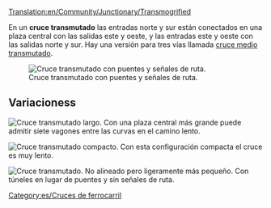 [[Translation:en/Community/Junctionary/Transmogrified]]

{{es/Menú de Cruces}}
En un '''cruce transmutado''' las entradas norte y sur están conectados en una plaza central con las salidas este y oeste, y las entradas este y oeste con las salidas norte y sur. Hay una versión para tres vías llamada [[es/Community/Junctionary/Cruce medio transmutado|cruce medio transmutado]].

[[File:en/Transmogrified.aligned.png|frame|none|Cruce transmutado con puentes y señales de ruta.]]

{{es/Criterios sobre cruces|Moderado|2|0|1|0|0|1|0|1|0|0|0||Los trenes averiados solo afectan una vía.|

*Distancia máxima entre señales: 6
*Distancia mínima entre dos curvas: 5 (en diagonal)
*Área: 12 x 12 (50 casillas extra)

}}

==Variacioness==

[[File:en/ttd.transmogrified.large.png|frame|none|Cruce transmutado largo.]]
Con una plaza central más grande puede admitir siete vagones entre las curvas en el camino lento.

[[File:en/ttd.transmogrified.compact.png|frame|none|Cruce transmutado compacto.]]
Con esta configuración compacta el cruce es muy lento.

[[File:en/ttd.transmogrified.deblock.png|frame|none|Cruce transmutado.]]
No alineado pero ligeramente más pequeño. Con túneles en lugar de puentes y sin señales de ruta.

[[Category:es/Cruces de ferrocarril]]